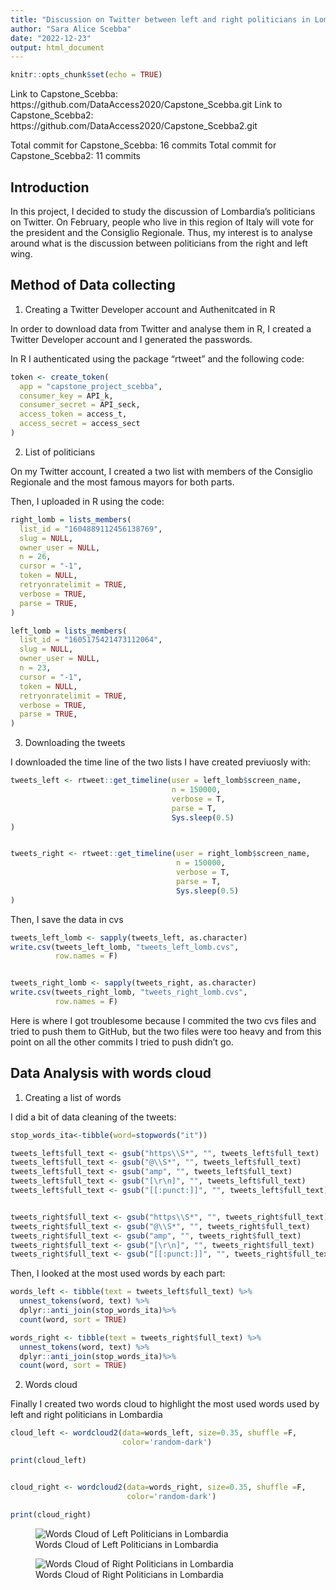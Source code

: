 ```yaml
---
title: "Discussion on Twitter between left and right politicians in Lombardia"
author: "Sara Alice Scebba"
date: "2022-12-23"
output: html_document
---
```


```r
knitr::opts_chunk$set(echo = TRUE)
```
Link to Capstone_Scebba: https://github.com/DataAccess2020/Capstone_Scebba.git
Link to Capstone_Scebba2: https://github.com/DataAccess2020/Capstone_Scebba2.git

Total commit for Capstone_Scebba: 16 commits
Total commit for Capstone_Scebba2: 11 commits



## Introduction

In this project, I decided to study the discussion of Lombardia's politicians on Twitter. On February, people who live in this region of Italy will vote for the president and the Consiglio Regionale. Thus, my interest is to analyse around what is the discussion between politicians from the right and left wing.



## Method of Data collecting 



1. Creating a Twitter Developer account and Authenitcated in R

In order to download data from Twitter and analyse them in R, I created a Twitter Developer account and I generated the passwords.

In R I authenticated using the package "rtweet" and the following code:

```r
token <- create_token(
  app = "capstone_project_scebba",
  consumer_key = API_k,
  consumer_secret = API_seck,
  access_token = access_t,
  access_secret = access_sect
)
```



2. List of politicians

On my Twitter account, I created a two list with members of the Consiglio Regionale and the most famous mayors for both parts.

Then, I uploaded in R using the code:

```r
right_lomb = lists_members(
  list_id = "1604889112456138769",
  slug = NULL, 
  owner_user = NULL,
  n = 26,
  cursor = "-1",
  token = NULL,
  retryonratelimit = TRUE,
  verbose = TRUE,
  parse = TRUE,
)

left_lomb = lists_members(
  list_id = "1605175421473112064",
  slug = NULL, 
  owner_user = NULL,
  n = 23,
  cursor = "-1",
  token = NULL,
  retryonratelimit = TRUE,
  verbose = TRUE,
  parse = TRUE,
)
```



3. Downloading the tweets 

I downloaded the time line of the two lists I have created previuosly with:

```r
tweets_left <- rtweet::get_timeline(user = left_lomb$screen_name,
                                    n = 150000,
                                    verbose = T,
                                    parse = T,
                                    Sys.sleep(0.5)
)


tweets_right <- rtweet::get_timeline(user = right_lomb$screen_name,
                                     n = 150000,
                                     verbose = T,
                                     parse = T,
                                     Sys.sleep(0.5)
)
```

Then, I save the data in cvs

```r
tweets_left_lomb <- sapply(tweets_left, as.character) 
write.csv(tweets_left_lomb, "tweets_left_lomb.cvs",
          row.names = F)


tweets_right_lomb <- sapply(tweets_right, as.character) 
write.csv(tweets_right_lomb, "tweets_right_lomb.cvs",
          row.names = F)
```

Here is where I got troublesome because I commited the two cvs files and tried to push them to GitHub, but the two files were too heavy and from this point on all the other commits I tried to push didn't go. 



## Data Analysis with words cloud



1. Creating a list of words

I did a bit of data cleaning of the tweets:

```r
stop_words_ita<-tibble(word=stopwords("it"))

tweets_left$full_text <- gsub("https\\S*", "", tweets_left$full_text) 
tweets_left$full_text <- gsub("@\\S*", "", tweets_left$full_text) 
tweets_left$full_text <- gsub("amp", "", tweets_left$full_text) 
tweets_left$full_text <- gsub("[\r\n]", "", tweets_left$full_text)
tweets_left$full_text <- gsub("[[:punct:]]", "", tweets_left$full_text)


tweets_right$full_text <- gsub("https\\S*", "", tweets_right$full_text) 
tweets_right$full_text <- gsub("@\\S*", "", tweets_right$full_text) 
tweets_right$full_text <- gsub("amp", "", tweets_right$full_text) 
tweets_right$full_text <- gsub("[\r\n]", "", tweets_right$full_text)
tweets_right$full_text <- gsub("[[:punct:]]", "", tweets_right$full_text)
```

Then, I looked at the most used words by each part:

```r
words_left <- tibble(text = tweets_left$full_text) %>%
  unnest_tokens(word, text) %>%
  dplyr::anti_join(stop_words_ita)%>%
  count(word, sort = TRUE)

words_right <- tibble(text = tweets_right$full_text) %>%
  unnest_tokens(word, text) %>%
  dplyr::anti_join(stop_words_ita)%>%
  count(word, sort = TRUE)
```



2. Words cloud

Finally I created two words cloud to highlight the most used words used by left and right politicians in Lombardia

```r
cloud_left <- wordcloud2(data=words_left, size=0.35, shuffle =F,
                         color='random-dark')

print(cloud_left)


cloud_right <- wordcloud2(data=words_right, size=0.35, shuffle =F,
                          color='random-dark')

print(cloud_right)
```

![Words Cloud of Left Politicians in Lombardia](C:/Users/utente/OneDrive/Desktop/sara/magistrale/data access/Capstone_Scebba2/report/words_cloud_left.png)

![Words Cloud of Right Politicians in Lombardia](C:/Users/utente/OneDrive/Desktop/sara/magistrale/data access/Capstone_Scebba2/report/word_cloud_right.png)




